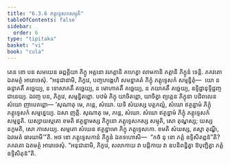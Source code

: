 ```yaml
---
title: "6.3.6 ភត្តុទ្ទេសកសម្មុតិ"
tableOfContents: false
sidebar:
  order: 6
type: "tipitaka"
basket: "vi"
book: "cula"
---
```



<DynamicBreadcrumb />

<Division number="326" book="cula">

<Paragraph number="1431" book="cula">
តេន ខោ បន សមយេន ឆព្ពគ្គិយា ភិក្ខូ អត្តនោ វរភត្តានិ គហេត្វា លាមកានិ ភត្តានិ ភិក្ខូនំ ទេន្តិ. ភគវតោ ឯតមត្ថំ អារោចេសុំ. “អនុជានាមិ, ភិក្ខវេ, បញ្ចហង្គេហិ សមន្នាគតំ ភិក្ខុំ ភត្តុទ្ទេសកំ សម្មន្និតុំ—  យោ ន ឆន្ទាគតឹ គច្ឆេយ្យ, ន ទោសាគតឹ គច្ឆេយ្យ, ន មោហាគតឹ គច្ឆេយ្យ, ន ភយាគតឹ គច្ឆេយ្យ, ឧទ្ទិដ្ឋានុទ្ទិដ្ឋញ្ច ជានេយ្យ. ឯវញ្ច បន, ភិក្ខវេ, សម្មន្និតព្ពោ. បឋមំ ភិក្ខុ យាចិតព្ពោ, យាចិត្វា ព្យត្តេន ភិក្ខុនា បដិពលេន សំឃោ ញាបេតព្ពោ—
</Paragraph>

<Paragraph number="1432" book="cula">
‘សុណាតុ មេ, ភន្តេ, សំឃោ. យទិ សំឃស្ស បត្តកល្លំ, សំឃោ ឥត្ថន្នាមំ ភិក្ខុំ ភត្តុទ្ទេសកំ សម្មន្នេយ្យ. ឯសា ញត្តិ.
</Paragraph>

<Paragraph number="1433" book="cula">
សុណាតុ មេ, ភន្តេ, សំឃោ. សំឃោ ឥត្ថន្នាមំ ភិក្ខុំ ភត្តុទ្ទេសកំ សម្មន្នតិ. យស្សាយស្មតោ ខមតិ ឥត្ថន្នាមស្ស ភិក្ខុនោ ភត្តុទ្ទេសកស្ស សម្មុតិ, សោ តុណ្ហស្ស; យស្ស នក្ខមតិ, សោ ភាសេយ្យ.
</Paragraph>

<Paragraph number="1434" book="cula">
សម្មតោ សំឃេន ឥត្ថន្នាមោ ភិក្ខុ ភត្តុទ្ទេសកោ. ខមតិ សំឃស្ស, តស្មា តុណ្ហី, ឯវមេតំ ធារយាមី’”តិ.
</Paragraph>

<Paragraph number="1435" book="cula">
អថ ខោ ភត្តុទ្ទេសកានំ ភិក្ខូនំ ឯតទហោសិ—  “កថំ នុ ខោ ភត្តំ ឧទ្ទិសិតព្ពន៑”តិ? ភគវតោ ឯតមត្ថំ អារោចេសុំ. “អនុជានាមិ, ភិក្ខវេ, សលាកាយ វា បដ្ដិកាយ វា ឧបនិពន្ធិត្វា ឱបុញ្ជិត្វា ភត្តំ ឧទ្ទិសិតុន៑”តិ.
</Paragraph>
</Division>